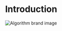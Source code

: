 
# Introduction

<Image
  src="/images/og.png"
  className="nx-mt-6 nx-rounded-xl"
  alt="Algorithm brand image"
  width={1920}
  height={920}
  priority
/>
